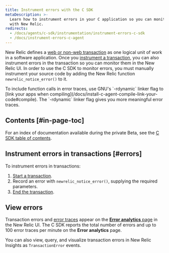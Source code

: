 ```yaml
---
title: Instrument errors with the C SDK
metaDescription: >-
  Learn how to instrument errors in your C application so you can monitor them
  with New Relic.
redirects:
  - /docs/agents/c-sdk/instrumentation/instrument-errors-c-sdk
  - /docs/instrument-errors-c-agent
---
```


New Relic defines a [web or non-web transaction](/docs/apm/transactions/intro-transactions/transactions-new-relic-apm) as one logical unit of work in a software application. Once you [instrument a transaction](/docs/instrument-transactions-c-agent), you can also instrument errors in the transaction so you can monitor them in the New Relic UI. In order to use the C SDK to monitor errors, you must manually instrument your source code by adding the New Relic function `newrelic_notice_error()` to it.

<Callout variant="tip">
  To include function calls in error traces, use GNU's `-rdynamic` linker flag to [link your apps when compiling](/docs/install-c-agent-compile-link-your-code#compile). The `-rdynamic` linker flag gives you more meaningful error traces.
</Callout>

## Contents [#in-page-toc]

For an index of documentation available during the private Beta, see the [C SDK table of contents](/docs/c-agent-table-contents).

## Instrument errors in transactions [#errors]

To instrument errors in transactions:

1. [Start a transaction](/docs/instrument-transactions-c-agent#start-transaction).
2. Record an error with `newrelic_notice_error()`, supplying the required parameters.
3. [End the transaction](/docs/instrument-transactions-c-agent#end-transaction).

## View errors

Transaction errors and [error traces](#error-trace-examples) appear on the [**Error analytics** page](/docs/apm/applications-menu/error-analytics/error-analytics-manage-error-traces) in the New Relic UI. The C SDK reports the total number of errors and up to 100 error traces per minute on the **Error analytics** page.

You can also view, query, and visualize transaction errors in New Relic Insights as `TransactionError` events.


